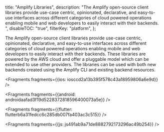   title: "Amplify Libraries",
  description: "The Amplify open-source client libraries provide use-case centric, opinionated, declarative, and easy-to-use interfaces across different categories of cloud powered operations enabling mobile and web developers to easily interact with their backends. ",
  disableTOC: "true",
  filterKey: "platform",
};



The Amplify open-source client libraries provide use-case centric, opinionated, declarative, and easy-to-use interfaces across different categories of cloud powered operations enabling mobile and web developers to easily interact with their backends. These libraries are powered by the AWS cloud and offer a pluggable model which can be extended to use other providers. The libraries can be used with both new backends created using the Amplify CLI and existing backend resources.




<Fragments fragments={{ios: iosccd2a13b395f578c43a18959806a6e9d}} />



<Fragments fragments={{android: androidaafad3f19d5228372818596400073a5e}} />



<Fragments fragments={{flutter: flutterb6a31fedcc6c285db007fa403ac3c515}} />



<Fragments fragments={{js: js491ab9a71de8882792173296ac49b254}} />